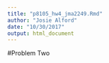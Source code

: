 ```yaml
---
title: "p8105_hw4_jma2249.Rmd"
author: "Josie Alford"
date: "10/30/2017"
output: html_document
---
```

#Problem Two
```r

```

